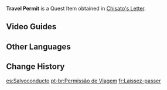 {{Item Infobox
|id           = 100917
|image        = Item Quest Letter.png
|type         = Quest Items
|description  = A special Travel Permit that allows travel throughout Inazuma. With this in hand, you can now freely enter and leave Ritou...
|source1      = [[Chisato's Letter]]
}}'''Travel Permit''' is a Quest Item obtained in [[Chisato's Letter]].

==Video Guides==
{{EVT
|video1   = https://youtu.be/O5YQ-gi0rz4
|caption1 = Item Guide
}}

==Other Languages==
{{Other Languages
|default_hidden = 1
|en      = Travel Permit
|zhs     = 通行凭证
|zhs_rm  = Tōngxíng Píngzhèng
|zht     = 通行憑證
|zht_rm  = Tōngxíng Píngzhèng
|ja      = 通行証
|ja_rm   = Tsuukoushou
|ko      = 통행증
|ko_rm   = Tonghaengjeung
|es      = Salvoconducto
|fr      = Laissez-passer
|ru      = Подорожная грамота
|th      = Travel Permit
|vi      = Giấy Thông Hành
|de      = Reiseerlaubnis
|id      = Surat Jalan
|pt      = Permissão de Viagem
|tr      = Seyahat İzni
|it      = Permesso di viaggio
}}

==Change History==
{{Change History|2.0}}

[[es:Salvoconducto]]
[[pt-br:Permissão de Viagem]]
[[fr:Laissez-passer]]
